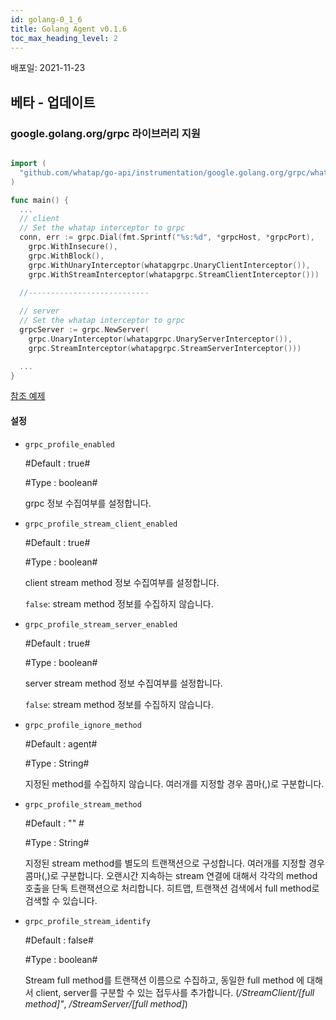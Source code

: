 ```yaml
---
id: golang-0_1_6
title: Golang Agent v0.1.6
toc_max_heading_level: 2
---
```



배포일: 2021-11-23

## 베타 - 업데이트

### google.golang.org/grpc 라이브러리 지원

```go title='Install guide'

import (
  "github.com/whatap/go-api/instrumentation/google.golang.org/grpc/whatapgrpc"
)

func main() {
  ...
  // client
  // Set the whatap interceptor to grpc
  conn, err := grpc.Dial(fmt.Sprintf("%s:%d", *grpcHost, *grpcPort),
    grpc.WithInsecure(),
    grpc.WithBlock(),
    grpc.WithUnaryInterceptor(whatapgrpc.UnaryClientInterceptor()),
    grpc.WithStreamInterceptor(whatapgrpc.StreamClientInterceptor()))
      
  //---------------------------

  // server
  // Set the whatap interceptor to grpc
  grpcServer := grpc.NewServer(
    grpc.UnaryInterceptor(whatapgrpc.UnaryServerInterceptor()),
    grpc.StreamInterceptor(whatapgrpc.StreamServerInterceptor()))

  ...
}
```

[참조 예제](https://github.com/whatap/go-api-example/tree/main/google.golang.org/grpc)


#### 설정

* `grpc_profile_enabled`

  #Default : true#

  #Type : boolean# 

  grpc 정보 수집여부를 설정합니다. 

* `grpc_profile_stream_client_enabled`

  #Default : true#

  #Type : boolean#

  client stream method 정보 수집여부를 설정합니다.

  `false`: stream method 정보를 수집하지 않습니다. 

* `grpc_profile_stream_server_enabled`

  #Default : true#

  #Type : boolean#

  server stream method 정보 수집여부를 설정합니다.

  `false`: stream method 정보를 수집하지 않습니다. 

* `grpc_profile_ignore_method`

  #Default : agent#

  #Type : String# 

  지정된 method를 수집하지 않습니다. 여러개를 지정할 경우 콤마(,)로 구분합니다.

* `grpc_profile_stream_method`

  #Default : "" #

  #Type : String# 

  지정된 stream method를 별도의 트랜잭션으로 구성합니다. 여러개를 지정할 경우 콤마(,)로 구분합니다. 오랜시간 지속하는 stream 연결에 대해서 각각의 method 호출을 단독 트랜잭션으로 처리합니다. 히트맵, 트랜잭션 검색에서 full method로 검색할 수 있습니다. 

* `grpc_profile_stream_identify`

  #Default : false#

  #Type : boolean#

  Stream full method를 트랜잭션 이름으로 수집하고, 동일한 full method 에 대해서 client, server를 구분할 수 있는 접두사를 추가합니다. (*/StreamClient/[full method]"*, */StreamServer/[full method]*)

